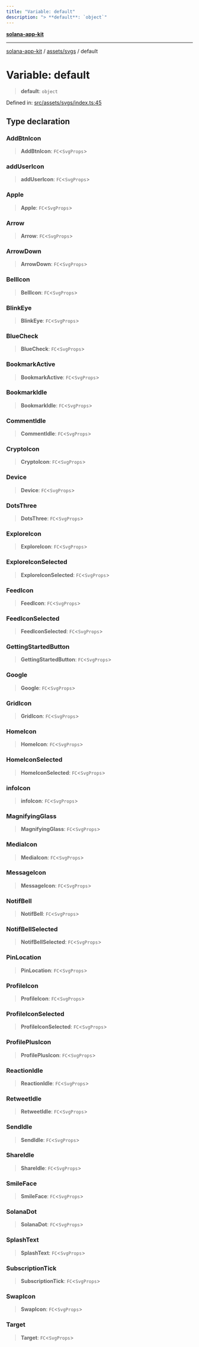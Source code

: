 ```yaml
---
title: "Variable: default"
description: "> **default**: `object`"
---
```


[**solana-app-kit**](../../../README.mdx)

***

[solana-app-kit](../../../README.mdx) / [assets/svgs](../README.mdx) / default

# Variable: default

> **default**: `object`

Defined in: [src/assets/svgs/index.ts:45](https://github.com/SendArcade/solana-social-starter/blob/b27156124ee1831d644b1af765e8d55a2885cd4f/src/assets/svgs/index.ts#L45)

## Type declaration

### AddBtnIcon

> **AddBtnIcon**: `FC`\<`SvgProps`\>

### addUserIcon

> **addUserIcon**: `FC`\<`SvgProps`\>

### Apple

> **Apple**: `FC`\<`SvgProps`\>

### Arrow

> **Arrow**: `FC`\<`SvgProps`\>

### ArrowDown

> **ArrowDown**: `FC`\<`SvgProps`\>

### BellIcon

> **BellIcon**: `FC`\<`SvgProps`\>

### BlinkEye

> **BlinkEye**: `FC`\<`SvgProps`\>

### BlueCheck

> **BlueCheck**: `FC`\<`SvgProps`\>

### BookmarkActive

> **BookmarkActive**: `FC`\<`SvgProps`\>

### BookmarkIdle

> **BookmarkIdle**: `FC`\<`SvgProps`\>

### CommentIdle

> **CommentIdle**: `FC`\<`SvgProps`\>

### CryptoIcon

> **CryptoIcon**: `FC`\<`SvgProps`\>

### Device

> **Device**: `FC`\<`SvgProps`\>

### DotsThree

> **DotsThree**: `FC`\<`SvgProps`\>

### ExploreIcon

> **ExploreIcon**: `FC`\<`SvgProps`\>

### ExploreIconSelected

> **ExploreIconSelected**: `FC`\<`SvgProps`\>

### FeedIcon

> **FeedIcon**: `FC`\<`SvgProps`\>

### FeedIconSelected

> **FeedIconSelected**: `FC`\<`SvgProps`\>

### GettingStartedButton

> **GettingStartedButton**: `FC`\<`SvgProps`\>

### Google

> **Google**: `FC`\<`SvgProps`\>

### GridIcon

> **GridIcon**: `FC`\<`SvgProps`\>

### HomeIcon

> **HomeIcon**: `FC`\<`SvgProps`\>

### HomeIconSelected

> **HomeIconSelected**: `FC`\<`SvgProps`\>

### infoIcon

> **infoIcon**: `FC`\<`SvgProps`\>

### MagnifyingGlass

> **MagnifyingGlass**: `FC`\<`SvgProps`\>

### MediaIcon

> **MediaIcon**: `FC`\<`SvgProps`\>

### MessageIcon

> **MessageIcon**: `FC`\<`SvgProps`\>

### NotifBell

> **NotifBell**: `FC`\<`SvgProps`\>

### NotifBellSelected

> **NotifBellSelected**: `FC`\<`SvgProps`\>

### PinLocation

> **PinLocation**: `FC`\<`SvgProps`\>

### ProfileIcon

> **ProfileIcon**: `FC`\<`SvgProps`\>

### ProfileIconSelected

> **ProfileIconSelected**: `FC`\<`SvgProps`\>

### ProfilePlusIcon

> **ProfilePlusIcon**: `FC`\<`SvgProps`\>

### ReactionIdle

> **ReactionIdle**: `FC`\<`SvgProps`\>

### RetweetIdle

> **RetweetIdle**: `FC`\<`SvgProps`\>

### SendIdle

> **SendIdle**: `FC`\<`SvgProps`\>

### ShareIdle

> **ShareIdle**: `FC`\<`SvgProps`\>

### SmileFace

> **SmileFace**: `FC`\<`SvgProps`\>

### SolanaDot

> **SolanaDot**: `FC`\<`SvgProps`\>

### SplashText

> **SplashText**: `FC`\<`SvgProps`\>

### SubscriptionTick

> **SubscriptionTick**: `FC`\<`SvgProps`\>

### SwapIcon

> **SwapIcon**: `FC`\<`SvgProps`\>

### Target

> **Target**: `FC`\<`SvgProps`\>
